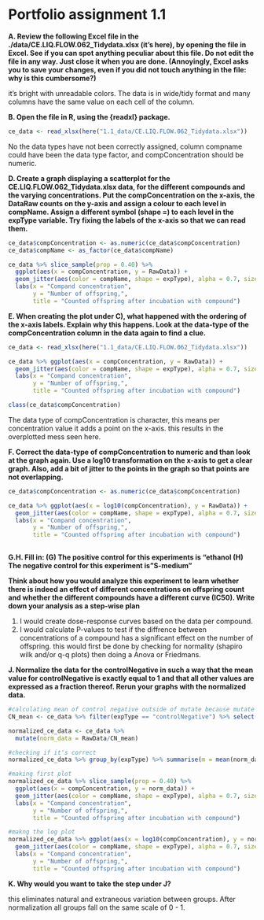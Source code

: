 # Portfolio assignment 1.1

**A. Review the following Excel file in the ./data/CE.LIQ.FLOW.062_Tidydata.xlsx (it’s here), by opening the file in Excel. See if you can spot anything peculiar about this file. Do not edit the file in any way. Just close it when you are done. (Annoyingly, Excel asks you to save your changes, even if you did not touch anything in the file: why is this cumbersome?)**

it's bright with unreadable colors. The data is in wide/tidy format and many columns have the same value on each cell of the column.

**B. Open the file in R, using the {readxl} package.**

```r
ce_data <- read_xlsx(here("1.1_data/CE.LIQ.FLOW.062_Tidydata.xlsx"))
```

No the data types have not been correctly assigned, column compname could have been the data type factor, and compConcentration should be numeric.

**D. Create a graph displaying a scatterplot for the CE.LIQ.FLOW.062_Tidydata.xlsx data, for the different compounds and the varying concentrations. Put the compConcentration on the x-axis, the DataRaw counts on the y-axis and assign a colour to each level in compName. Assign a different symbol (shape =) to each level in the expType variable. Try fixing the labels of the x-axis so that we can read them.**

```r
ce_data$compConcentration <- as.numeric(ce_data$compConcentration)
ce_data$compName <- as_factor(ce_data$compName)

ce_data %>% slice_sample(prop = 0.40) %>%
  ggplot(aes(x = compConcentration, y = RawData)) +
  geom_jitter(aes(color = compName, shape = expType), alpha = 0.7, size = 1, width = 0.3) +
  labs(x = "Compand concentration",
       y = "Number of offspring,",
       title = "Counted offspring after incubation with compound")
```

**E. When creating the plot under C), what happened with the ordering of the x-axis labels. Explain why this happens. Look at the data-type of the compConcentration column in the data again to find a clue.**

```r
ce_data <- read_xlsx(here("1.1_data/CE.LIQ.FLOW.062_Tidydata.xlsx"))

ce_data %>% ggplot(aes(x = compConcentration, y = RawData)) +
  geom_jitter(aes(color = compName, shape = expType), alpha = 0.7, size = 1, width = 0.2) +
  labs(x = "Compand concentration",
       y = "Number of offspring,",
       title = "Counted offspring after incubation with compound")

class(ce_data$compConcentration)
```

The data type of compConcentration is character, this means per concentration value it adds a point on the x-axis. this results in the overplotted mess seen here.

**F. Correct the data-type of compConcentration to numeric and than look at the graph again. Use a log10 transformation on the x-axis to get a clear graph. Also, add a bit of jitter to the points in the graph so that points are not overlapping.**

```r
ce_data$compConcentration <- as.numeric(ce_data$compConcentration)

ce_data %>% ggplot(aes(x = log10(compConcentration), y = RawData)) +
  geom_jitter(aes(color = compName, shape = expType), alpha = 0.7, size = 1, width = 0.2) +
  labs(x = "Compand concentration",
       y = "Number of offspring,",
       title = "Counted offspring after incubation with compound")
  
```

**G.H. Fill in: (G) The positive control for this experiments is "ethanol (H) The negative control for this experiment is "S-medium"**

**Think about how you would analyze this experiment to learn whether there is indeed an effect of different concentrations on offspring count and whether the different compounds have a different curve (IC50). Write down your analysis as a step-wise plan**

1. I would create dose-response curves based on the data per compound.
2. I would calculate P-values to test if the diffrence between concentrations of a compound has a significant effect on the number of offspring. this would first be done by checking for normality (shapiro wilk and/or q-q plots) then doing a Anova or Friedmans.

**J. Normalize the data for the controlNegative in such a way that the mean value for controlNegative is exactly equal to 1 and that all other values are expressed as a fraction thereof. Rerun your graphs with the normalized data.**

```r
#calculating mean of control negative outside of mutate because mutate doesn't like filter function 
CN_mean <- ce_data %>% filter(expType == "controlNegative") %>% select("RawData") %>% colMeans() 

normalized_ce_data <- ce_data %>% 
  mutate(norm_data = RawData/CN_mean)

#checking if it's correct
normalized_ce_data %>% group_by(expType) %>% summarise(m = mean(norm_data, na.rm = T))

#making first plot
normalized_ce_data %>% slice_sample(prop = 0.40) %>%
  ggplot(aes(x = compConcentration, y = norm_data)) +
  geom_jitter(aes(color = compName, shape = expType), alpha = 0.7, size = 1, width = 0.3) +
  labs(x = "Compand concentration",
       y = "Number of offspring,",
       title = "Counted offspring after incubation with compound")

#makng the log plot
normalized_ce_data %>% ggplot(aes(x = log10(compConcentration), y = norm_data)) +
  geom_jitter(aes(color = compName, shape = expType), alpha = 0.7, size = 1, width = 0.2) +
  labs(x = "Compand concentration",
       y = "Number of offspring,",
       title = "Counted offspring after incubation with compound")
```

**K. Why would you want to take the step under J?**

this eliminates natural and extraneous variation between groups. After normalization all groups fall on the same scale of 0 - 1. 




